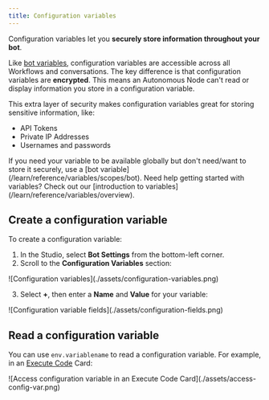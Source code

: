 ```yaml
---
title: Configuration variables
---
```


Configuration variables let you **securely store information throughout your bot**.

Like [bot variables](/learn/reference/variables/scopes/bot), configuration variables are accessible across all Workflows and conversations. The key difference is that configuration variables are **encrypted**. This means an Autonomous Node can't read or display information you store in a configuration variable.

This extra layer of security makes configuration variables great for storing sensitive information, like:

- API Tokens
- Private IP Addresses
- Usernames and passwords

<Note>
    If you need your variable to be available globally but don't need/want to store it securely, use a [bot variable](/learn/reference/variables/scopes/bot).
</Note>

<Tip>
    Need help getting started with variables? Check out our [introduction to variables](/learn/reference/variables/overview).
</Tip>

## Create a configuration variable

To create a configuration variable:

1. In the Studio, select **Bot Settings** from the bottom-left corner.
2. Scroll to the **Configuration Variables** section:

<Frame>
![Configuration variables](./assets/configuration-variables.png)
</Frame>

3. Select **+**, then enter a **Name** and **Value** for your variable:

<Frame>
![Configuration variable fields](./assets/configuration-fields.png)
</Frame>

## Read a configuration variable

You can use `env.variablename` to read a configuration variable. For example, in an [Execute Code](/learn/reference/cards/execute-code) Card:

<Frame>
![Access configuration variable in an Execute Code Card](./assets/access-config-var.png)
</Frame>